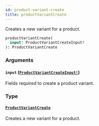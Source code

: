 ```yaml
---
id: product-variant-create
title: productVariantCreate
---
```


Creates a new variant for a product.

```graphql
productVariantCreate(
  input: ProductVariantCreateInput!
): ProductVariantCreate

```

### Arguments

#### `input` ([`ProductVariantCreateInput!`](/docs/developer/api-reference/inputs/product-variant-create-input))

Fields required to create a product variant.

### Type

#### [`ProductVariantCreate`](/docs/developer/api-reference/objects/product-variant-create)

Creates a new variant for a product.
